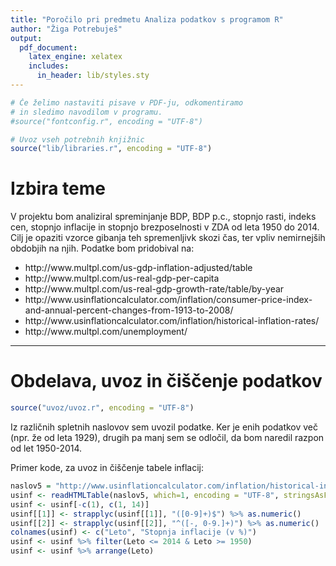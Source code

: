 ```yaml
---
title: "Poročilo pri predmetu Analiza podatkov s programom R"
author: "Žiga Potrebuješ"
output:
  pdf_document:
    latex_engine: xelatex
    includes:
      in_header: lib/styles.sty
---
```


```r
# Če želimo nastaviti pisave v PDF-ju, odkomentiramo
# in sledimo navodilom v programu.
#source("fontconfig.r", encoding = "UTF-8")

# Uvoz vseh potrebnih knjižnic
source("lib/libraries.r", encoding = "UTF-8")
```

# Izbira teme

V projektu bom analiziral spreminjanje BDP, BDP p.c., stopnjo rasti, indeks cen, stopnjo inflacije in stopnjo brezposelnosti v ZDA od leta 1950 do 2014. Cilj je opaziti vzorce gibanja teh spremenljivk skozi čas, ter vpliv nemirnejših obdobjih na njih. Podatke bom pridobival na:

- http://www.multpl.com/us-gdp-inflation-adjusted/table
- http://www.multpl.com/us-real-gdp-per-capita
- http://www.multpl.com/us-real-gdp-growth-rate/table/by-year
- http://www.usinflationcalculator.com/inflation/consumer-price-index-and-annual-percent-changes-from-1913-to-2008/
- http://www.usinflationcalculator.com/inflation/historical-inflation-rates/
- http://www.multpl.com/unemployment/

***

# Obdelava, uvoz in čiščenje podatkov

```r
source("uvoz/uvoz.r", encoding = "UTF-8")
```

Iz različnih spletnih naslovov sem uvozil podatke. Ker je enih podatkov več (npr. že od leta 1929), drugih pa manj sem se odločil, da bom naredil razpon od let 1950-2014.


Primer kode, za uvoz in čiščenje tabele inflacij:
```r
naslov5 = "http://www.usinflationcalculator.com/inflation/historical-inflation-rates/"
usinf <- readHTMLTable(naslov5, which=1, encoding = "UTF-8", stringsAsFactors = FALSE)
usinf <- usinf[-c(1), c(1, 14)]
usinf[[1]] <- strapplyc(usinf[[1]], "([0-9]+)$") %>% as.numeric()
usinf[[2]] <- strapplyc(usinf[[2]], "^([-, 0-9.]+)") %>% as.numeric()
colnames(usinf) <- c("Leto", "Stopnja inflacije (v %)")
usinf <- usinf %>% filter(Leto <= 2014 & Leto >= 1950)
usinf <- usinf %>% arrange(Leto)
```



